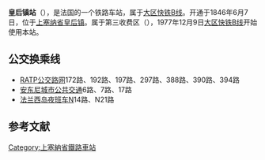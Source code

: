 {{Infobox station
| name          =<!-- 注释出：[[File:RATP.svg|32x32px]] -->皇后镇站<br>{{lang|fr|Gare de Bourg-la-Reine}} 
| type          = [[法国铁路|法国铁路]]
| image = RER-B BourgLaReine1.jpg
|image_caption = 车站站舍
| address       = {{FRA}}[[上塞纳省|上塞纳省]][[皇后镇_(法国)|皇后镇]]
| latd          = 48
| latm          = 46
| lats          = 49
| latNS         = N
| longd         = 2
| longm         = 18
| longs         = 44
| longEW        = E
| operator = <!-- 注释出：[[File:RATP.svg|32x32px]] -->
| coordinates_display = yes
| iso_region    = FR
| line          = 
* [[大区快铁B线|大区快铁B线]]
| platform      = 3
| tracks        = 4
| elevation = 
| opened        = 1846年6月7日
| rebuilt =
| status = 使用中
| closed        = 
| passengers= 4,469,488
| pass_year= 2017年<ref>{{cite web |title=Trafic annuel entrant par station du réseau ferré 2017 |url=https://data.ratp.fr/explore/dataset/trafic-annuel-entrant-par-station-du-reseau-ferre-2017/table/?sort=-rang |website=RATP |accessdate=2019-04-26 |archive-date=2018-06-29 |archive-url=https://web.archive.org/web/20180629235653/https://data.ratp.fr/explore/dataset/trafic-annuel-entrant-par-station-du-reseau-ferre-2017/table/?sort=-rang |dead-url=no }}</ref>
| station_type = 客运车站
| connections = 
* [[RATP公交路网|巴黎城市公共交通]]
* [[file:Paris_Noctilien_logo.svg|51x51px]]
| route_map =
| map_locator   = 
| note =
}}

'''皇后镇站'''（{{lang-fr|Gare de Bourg-la-Reine}}），是法国的一个铁路车站，属于[[大区快铁B线|大区快铁B线]]。开通于1846年6月7日，位于[[上塞纳省|上塞纳省]][[皇后镇_(法国)|皇后镇]]。属于第三收费区（{{lang-fr|Zone 3}}），1977年12月9日[[大区快铁B线|大区快铁B线]]开始使用本站。

==公交换乘线==
*[[RATP公交路网|RATP公交路网]]172路、192路、197路、297路、388路、390路、394路
*[[安东尼城市公共交通|安东尼城市公共交通]]6路、7路、17路
*[[法兰西岛夜班车|法兰西岛夜班车]]N14路、N21路

== 参考文献 ==
{{Reflist}}

{{RER B}}
[[Category:上塞納省鐵路車站|Category:上塞納省鐵路車站]]